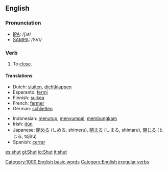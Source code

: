 ==English==

===Pronunciation===
*[[International Phonetic Alphabet|IPA]]: /ʃʌt/
*[[SAMPA]]: /SVt/

===Verb===
{{en-verb2|'''to shut'''|'''[[shuts]]'''|'''shut'''|'''shut'''|'''[[shutting]]'''}}

# To [[close]].

====Translations====
{{top}}
*Dutch: [[sluiten]], [[dichtklappen]]
*Esperanto: [[fermi]]
*Finnish: [[sulkea]]
*French: [[fermer]]
*German: [[schließen]]
{{mid}}
*Indonesian: [[tutup|menutup]], [[sumpal|menyumpal]], [[bungkam|membungkam]]
*Irish: [[dún]]
*Japanese: [[閉める]] (しめる, shimeru), [[閉まる]] (しまる, shimaru), [[閉じる]] (とじる, tojiru)
*Spanish: [[cerrar]]
{{bottom}}

[[Category:1000 English basic words]]
[[Category:English irregular verbs]]

[[es:shut]]
[[gl:Shut]]
[[io:Shut]]
[[it:shut]]